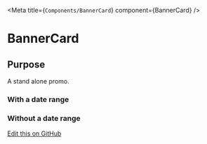 
<Meta title={`Components/BannerCard`} component={BannerCard} />

# BannerCard

## Purpose

A stand alone promo.

### With a date range

<Canvas>
  <Story story={stories.withDateRange} />
</Canvas>


### Without a date range

<Canvas>
  <Story story={stories.withoutDateRange} />
</Canvas>

<ArgsTable />

[Edit this on GitHub](https://github.com/wellcomecollection/wellcomecollection.org/edit/main/cardigan/stories/components/BannerCard/BannerCard.stories.mdx)


